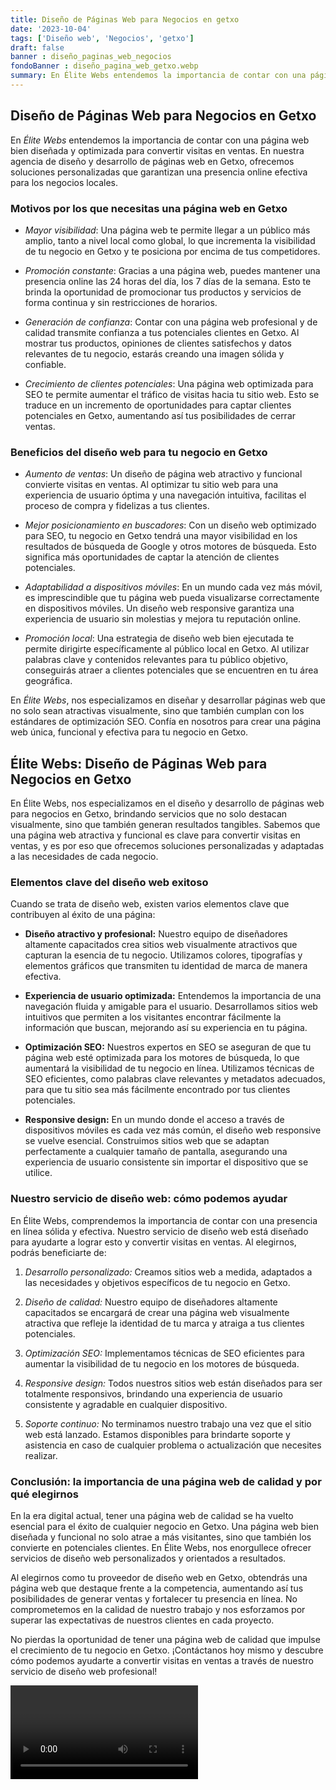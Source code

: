 ```yaml
---
title: Diseño de Páginas Web para Negocios en getxo
date: '2023-10-04'
tags: ['Diseño web', 'Negocios', 'getxo']
draft: false
banner : diseño_paginas_web_negocios
fondoBanner : diseño_pagina_web_getxo.webp
summary: En Élite Webs entendemos la importancia de contar con una página web bien diseñada y optimizada para convertir visitas en ventas. En nuestra agencia de diseño y desarrollo de páginas web en Getxo, ofrecemos soluciones personalizadas que garantizan una presencia online efectiva para los negocios locales.
---
```


## Diseño de Páginas Web para Negocios en Getxo

En *Élite Webs* entendemos la importancia de contar con una página web bien diseñada y optimizada para convertir visitas en ventas. En nuestra agencia de diseño y desarrollo de páginas web en Getxo, ofrecemos soluciones personalizadas que garantizan una presencia online efectiva para los negocios locales.

### Motivos por los que necesitas una página web en Getxo

- *Mayor visibilidad*: Una página web te permite llegar a un público más amplio, tanto a nivel local como global, lo que incrementa la visibilidad de tu negocio en Getxo y te posiciona por encima de tus competidores.

- *Promoción constante*: Gracias a una página web, puedes mantener una presencia online las 24 horas del día, los 7 días de la semana. Esto te brinda la oportunidad de promocionar tus productos y servicios de forma continua y sin restricciones de horarios.

- *Generación de confianza*: Contar con una página web profesional y de calidad transmite confianza a tus potenciales clientes en Getxo. Al mostrar tus productos, opiniones de clientes satisfechos y datos relevantes de tu negocio, estarás creando una imagen sólida y confiable.

- *Crecimiento de clientes potenciales*: Una página web optimizada para SEO te permite aumentar el tráfico de visitas hacia tu sitio web. Esto se traduce en un incremento de oportunidades para captar clientes potenciales en Getxo, aumentando así tus posibilidades de cerrar ventas.

### Beneficios del diseño web para tu negocio en Getxo

- *Aumento de ventas*: Un diseño de página web atractivo y funcional convierte visitas en ventas. Al optimizar tu sitio web para una experiencia de usuario óptima y una navegación intuitiva, facilitas el proceso de compra y fidelizas a tus clientes.

- *Mejor posicionamiento en buscadores*: Con un diseño web optimizado para SEO, tu negocio en Getxo tendrá una mayor visibilidad en los resultados de búsqueda de Google y otros motores de búsqueda. Esto significa más oportunidades de captar la atención de clientes potenciales.

- *Adaptabilidad a dispositivos móviles*: En un mundo cada vez más móvil, es imprescindible que tu página web pueda visualizarse correctamente en dispositivos móviles. Un diseño web responsive garantiza una experiencia de usuario sin molestias y mejora tu reputación online.

- *Promoción local*: Una estrategia de diseño web bien ejecutada te permite dirigirte específicamente al público local en Getxo. Al utilizar palabras clave y contenidos relevantes para tu público objetivo, conseguirás atraer a clientes potenciales que se encuentren en tu área geográfica.

En *Élite Webs*, nos especializamos en diseñar y desarrollar páginas web que no solo sean atractivas visualmente, sino que también cumplan con los estándares de optimización SEO. Confía en nosotros para crear una página web única, funcional y efectiva para tu negocio en Getxo.

<GifSeo />

<Cta />

## Élite Webs: Diseño de Páginas Web para Negocios en Getxo

En Élite Webs, nos especializamos en el diseño y desarrollo de páginas web para negocios en Getxo, brindando servicios que no solo destacan visualmente, sino que también generan resultados tangibles. Sabemos que una página web atractiva y funcional es clave para convertir visitas en ventas, y es por eso que ofrecemos soluciones personalizadas y adaptadas a las necesidades de cada negocio.

### Elementos clave del diseño web exitoso

Cuando se trata de diseño web, existen varios elementos clave que contribuyen al éxito de una página:

- **Diseño atractivo y profesional:** Nuestro equipo de diseñadores altamente capacitados crea sitios web visualmente atractivos que capturan la esencia de tu negocio. Utilizamos colores, tipografías y elementos gráficos que transmiten tu identidad de marca de manera efectiva.

- **Experiencia de usuario optimizada:** Entendemos la importancia de una navegación fluida y amigable para el usuario. Desarrollamos sitios web intuitivos que permiten a los visitantes encontrar fácilmente la información que buscan, mejorando así su experiencia en tu página.

- **Optimización SEO:** Nuestros expertos en SEO se aseguran de que tu página web esté optimizada para los motores de búsqueda, lo que aumentará la visibilidad de tu negocio en línea. Utilizamos técnicas de SEO eficientes, como palabras clave relevantes y metadatos adecuados, para que tu sitio sea más fácilmente encontrado por tus clientes potenciales.

- **Responsive design:** En un mundo donde el acceso a través de dispositivos móviles es cada vez más común, el diseño web responsive se vuelve esencial. Construimos sitios web que se adaptan perfectamente a cualquier tamaño de pantalla, asegurando una experiencia de usuario consistente sin importar el dispositivo que se utilice.

### Nuestro servicio de diseño web: cómo podemos ayudar

En Élite Webs, comprendemos la importancia de contar con una presencia en línea sólida y efectiva. Nuestro servicio de diseño web está diseñado para ayudarte a lograr esto y convertir visitas en ventas. Al elegirnos, podrás beneficiarte de:

1. *Desarrollo personalizado:* Creamos sitios web a medida, adaptados a las necesidades y objetivos específicos de tu negocio en Getxo.

2. *Diseño de calidad:* Nuestro equipo de diseñadores altamente capacitados se encargará de crear una página web visualmente atractiva que refleje la identidad de tu marca y atraiga a tus clientes potenciales.

3. *Optimización SEO:* Implementamos técnicas de SEO eficientes para aumentar la visibilidad de tu negocio en los motores de búsqueda.

4. *Responsive design:* Todos nuestros sitios web están diseñados para ser totalmente responsivos, brindando una experiencia de usuario consistente y agradable en cualquier dispositivo.

5. *Soporte continuo:* No terminamos nuestro trabajo una vez que el sitio web está lanzado. Estamos disponibles para brindarte soporte y asistencia en caso de cualquier problema o actualización que necesites realizar.

### Conclusión: la importancia de una página web de calidad y por qué elegirnos

En la era digital actual, tener una página web de calidad se ha vuelto esencial para el éxito de cualquier negocio en Getxo. Una página web bien diseñada y funcional no solo atrae a más visitantes, sino que también los convierte en potenciales clientes. En Élite Webs, nos enorgullece ofrecer servicios de diseño web personalizados y orientados a resultados.

Al elegirnos como tu proveedor de diseño web en Getxo, obtendrás una página web que destaque frente a la competencia, aumentando así tus posibilidades de generar ventas y fortalecer tu presencia en línea. No comprometemos en la calidad de nuestro trabajo y nos esforzamos por superar las expectativas de nuestros clientes en cada proyecto.

No pierdas la oportunidad de tener una página web de calidad que impulse el crecimiento de tu negocio en Getxo. ¡Contáctanos hoy mismo y descubre cómo podemos ayudarte a convertir visitas en ventas a través de nuestro servicio de diseño web profesional!

<Video />

<CtaBot job='Negocios' city='getxo'/>

<Gmaps query='getxo+españa+maps' />